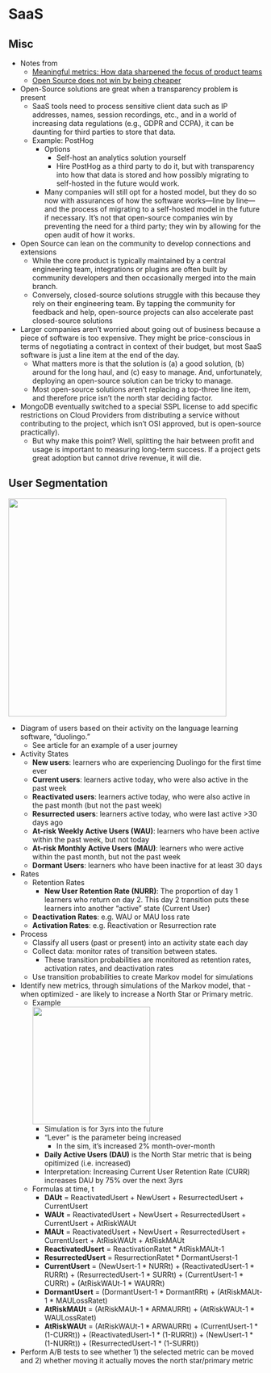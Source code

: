 # SaaS {#sec-saas .unnumbered}

## Misc {#sec-saas-misc .unnumberd}

-   Notes from
    -   [Meaningful metrics: How data sharpened the focus of product teams](https://blog.duolingo.com/growth-model-duolingo/)
    -   [Open Source does not win by being cheaper](https://github.com/getlago/lago/wiki/Open-Source-does-not-win-by-being-cheaper)
-   Open-Source solutions are great when a transparency problem is present
    -   SaaS tools need to process sensitive client data such as IP addresses, names, session recordings, etc., and in a world of increasing data regulations (e.g., GDPR and CCPA), it can be daunting for third parties to store that data.
    -   Example: PostHog
        -   Options
            -   Self-host an analytics solution yourself
            -   Hire PostHog as a third party to do it, but with transparency into how that data is stored and how possibly migrating to self-hosted in the future would work.
        -   Many companies will still opt for a hosted model, but they do so now with assurances of how the software works---line by line---and the process of migrating to a self-hosted model in the future if necessary. It's not that open-source companies win by preventing the need for a third party; they win by allowing for the open audit of how it works.
-   Open Source can lean on the community to develop connections and extensions
    -   While the core product is typically maintained by a central engineering team, integrations or plugins are often built by community developers and then occasionally merged into the main branch.
    -   Conversely, closed-source solutions struggle with this because they rely on their engineering team. By tapping the community for feedback and help, open-source projects can also accelerate past closed-source solutions
-   Larger companies aren't worried about going out of business because a piece of software is too expensive. They might be price-conscious in terms of negotiating a contract in context of their budget, but most SaaS software is just a line item at the end of the day.
    -   What matters more is that the solution is (a) a good solution, (b) around for the long haul, and (c) easy to manage. And, unfortunately, deploying an open-source solution can be tricky to manage.
    -   Most open-source solutions aren't replacing a top-three line item, and therefore price isn't the north star deciding factor.
-   MongoDB eventually switched to a special SSPL license to add specific restrictions on Cloud Providers from distributing a service without contributing to the project, which isn't OSI approved, but is open-source practically).
    -   But why make this point? Well, splitting the hair between profit and usage is important to measuring long-term success. If a project gets great adoption but cannot drive revenue, it will die.

## User Segmentation {#sec-saas-userseg .unnumbered}

![](./_resources/SaaS.resources/image.png){width="432"}

-   Diagram of users based on their activity on the language learning software, "duolingo."
    -   See article for an example of a user journey
-   Activity States
    -   **New users**: learners who are experiencing Duolingo for the first time ever
    -   **Current users**: learners active today, who were also active in the past week
    -   **Reactivated users**: learners active today, who were also active in the past month (but not the past week)
    -   **Resurrected users**: learners active today, who were last active \>30 days ago
    -   **At-risk Weekly Active Users (WAU)**: learners who have been active within the past week, but not today
    -   **At-risk Monthly Active Users (MAU)**: learners who were active within the past month, but not the past week
    -   **Dormant Users**: learners who have been inactive for at least 30 days
-   Rates
    -   Retention Rates
        -   **New User Retention Rate (NURR)**: The proportion of day 1 learners who return on day 2. This day 2 transition puts these learners into another "active" state (Current User)
    -   **Deactivation Rates**: e.g. WAU or MAU loss rate
    -   **Activation Rates**: e.g. Reactivation or Resurrection rate
-   Process
    -   Classify all users (past or present) into an activity state each day
    -   Collect data: monitor rates of transition between states.
        -   These transition probabilities are monitored as retention rates, activation rates, and deactivation rates
    -   Use transition probabilities to create Markov model for simulations
-   Identify new metrics, through simulations of the Markov model, that - when optimized - are likely to increase a North Star or Primary metric.
    -   Example\
        ![](./_resources/SaaS.resources/image.1.png){width="233"}
        -   Simulation is for 3yrs into the future
        -   "Lever" is the parameter being increased
            -   In the sim, it's increased 2% month-over-month
        -   **Daily Active Users (DAU)** is the North Star metric that is being opitimized (i.e. increased)
        -   Interpretation: Increasing Current User Retention Rate (CURR) increases DAU by 75% over the next 3yrs
    -   Formulas at time, t
        -   **DAUt** = ReactivatedUsert + NewUsert + ResurrectedUsert + CurrentUsert
        -   **WAUt** = ReactivatedUsert + NewUsert + ResurrectedUsert + CurrentUsert + AtRiskWAUt
        -   **MAUt** = ReactivatedUsert + NewUsert + ResurrectedUsert + CurrentUsert + AtRiskWAUt + AtRiskMAUt
        -   **ReactivatedUsert** = ReactivationRatet \* AtRiskMAUt-1
        -   **ResurrectedUsert** = ResurrectionRatet \* DormantUserst-1
        -   **CurrentUsert** = (NewUsert-1 \* NURRt) + (ReactivatedUsert-1 \* RURRt) + (ResurrectedUsert-1 \* SURRt) + (CurrentUsert-1 \* CURRt) + (AtRiskWAUt-1 \* WAURRt)
        -   **DormantUsert** = (DormantUsert-1 \* DormantRRt) + (AtRiskMAUt-1 \* MAULossRatet)
        -   **AtRiskMAUt** = (AtRiskMAUt-1 \* ARMAURRt) + (AtRiskWAUt-1 \* WAULossRatet)
        -   **AtRiskWAUt** = (AtRiskWAUt-1 \* ARWAURRt) + (CurrentUsert-1 \* (1-CURRt)) + (ReactivatedUsert-1 \* (1-RURRt)) + (NewUsert-1 \* (1-NURRt)) + (ResurrectedUsert-1 \* (1-SURRt))
-   Perform A/B tests to see whether 1) the selected metric can be moved and 2) whether moving it actually moves the north star/primary metric
